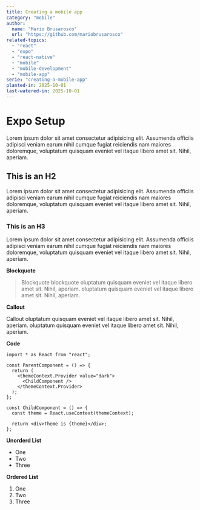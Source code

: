 ```yaml
---
title: Creating a mobile app
category: "mobile"
author:
  name: "Mario Brusarosco"
  url: "https://github.com/mariobrusarosco"
related-topics:
  - "react"
  - "expo"
  - "react-native"
  - "mobile"
  - "mobile-development"
  - "mobile-app"
serie: "creating-a-mobile-app"
planted-in: 2025-10-01
last-watered-in: 2025-10-01
---
```


# Expo Setup

Lorem ipsum dolor sit amet consectetur adipisicing elit. Assumenda officiis adipisci veniam earum nihil cumque fugiat reiciendis nam maiores doloremque, voluptatum quisquam eveniet vel itaque libero amet sit. Nihil, aperiam.

## This is an H2

Lorem ipsum dolor sit amet consectetur adipisicing elit. Assumenda officiis adipisci veniam earum nihil cumque fugiat reiciendis nam maiores doloremque, voluptatum quisquam eveniet vel itaque libero amet sit. Nihil, aperiam.

### This is an H3

Lorem ipsum dolor sit amet consectetur adipisicing elit. Assumenda officiis adipisci veniam earum nihil cumque fugiat reiciendis nam maiores doloremque, voluptatum quisquam eveniet vel itaque libero amet sit. Nihil, aperiam.

**Blockquote**

> Blockquote blockquote oluptatum quisquam eveniet vel itaque libero amet sit. Nihil, aperiam. oluptatum quisquam eveniet vel itaque libero amet sit. Nihil, aperiam.

**Callout**

<Callout>
  Callout oluptatum quisquam eveniet vel itaque libero amet sit. Nihil, aperiam.
  oluptatum quisquam eveniet vel itaque libero amet sit. Nihil, aperiam.
</Callout>

**Code**

```tsx
import * as React from "react";

const ParentComponent = () => {
  return (
    <themeContext.Provider value="dark">
      <ChildComponent />
    </themeContext.Provider>
  );
};

const ChildComponent = () => {
  const theme = React.useContext(themeContext);

  return <div>Theme is {theme}</div>;
};
```

**Unorderd List**

- One
- Two
- Three

**Ordered List**

1. One
2. Two
3. Three
